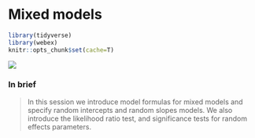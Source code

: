# Mixed models {#mixed-models}

```r
library(tidyverse)
library(webex)
knitr::opts_chunk$set(cache=T)
```

![](images/smarties.png)

### In brief

> In this session we introduce model formulas for mixed models and specify random
> intercepts and random slopes models. We also introduce the likelihood ratio test, and
> significance tests for random effects parameters.
